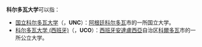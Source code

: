 {{NoteTA
|1=zh-hans:科尔多瓦;zh-hant:哥多華;
}}
'''科尔多瓦大学'''可以指：
*[[国立科尔多瓦大学|国立科尔多瓦大学]]（{{lang|es|Universidad Nacional de Córdoba}}，'''UNC'''）：[[阿根廷|阿根廷]][[科爾多瓦_(阿根廷)|科尔多瓦]]市的一所国立大学。
*[[科尔多瓦大学_(西班牙)|科尔多瓦大学 (西班牙)]]（{{lang|es|Universidad de Córdoba}}，'''UCO'''）：[[西班牙|西班牙]][[安達盧西亞|安達盧西亞]]自治区[[科爾多瓦_(西班牙)|科爾多瓦]]市的一所公立大学。
{{消歧義|K|Cat=六字地名消歧義}}